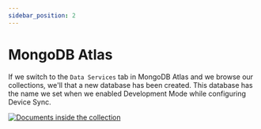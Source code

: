 ```yaml
---
sidebar_position: 2
---
```



# MongoDB Atlas

If we switch to the `Data Services` tab in MongoDB Atlas and we browse our collections, we'll that a new database has been created. This database has the name we set when we enabled Development Mode while configuring Device Sync.

[![Documents inside the collection](/img/4-checking-data/collections.png)](/img/4-checking-data/collections.png)